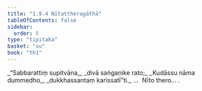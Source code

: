 ```yaml
---
title: "1.9.4 Nītattheragāthā"
tableOfContents: false
sidebar:
  order: 5
type: "tipitaka"
basket: "su"
book: "th1"
---
```



<DynamicBreadcrumb />

<Division number="84" book="th1">

<Paragraph number="189" type="verses" book="th1">
_“Sabbarattiṃ supitvāna,_  
_divā saṅgaṇike rato;_  
_Kudāssu nāma dummedho,_  
_dukkhassantaṃ karissatī”ti._  


</Paragraph>
</Division>

<Paragraph number="190" type="center" book="th1">
…  Nīto thero… .
</Paragraph>
